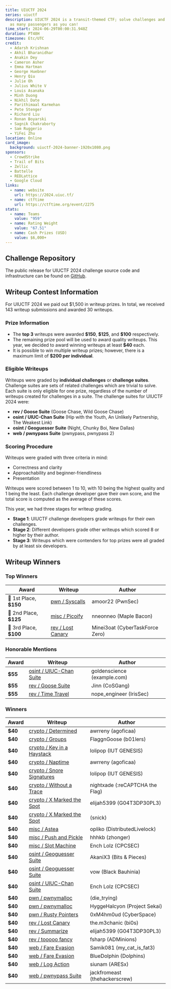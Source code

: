 ```yaml
---
title: UIUCTF 2024
series: uiuctf
description: UIUCTF 2024 is a transit-themed CTF; solve challenges and deliver
  as many passengers as you can!
time_start: 2024-06-29T00:00:31.948Z
duration: PT48H
timezone: Etc/UTC
credit:
  - Adarsh Krishnan
  - Akhil Bharanidhar
  - Anakin Dey
  - Cameron Asher
  - Emma Hartman
  - George Huebner
  - Henry Qiu
  - Julie Oh
  - Julius White V
  - Louis Asanaka
  - Minh Duong
  - Nikhil Date
  - Parithimaal Karmehan
  - Pete Stenger
  - Richard Liu
  - Ronan Boyarski
  - Sagnik Chakraborty
  - Sam Ruggerio
  - YiFei Zhu
location: Online
card_image:
  background: uiuctf-2024-banner-1920x1080.png
sponsors:
  - CrowdStrike
  - Trail of Bits
  - Zellic
  - Battelle
  - REDLattice
  - Google Cloud
links:
  - name: website
    url: https://2024.uiuc.tf/
  - name: ctftime
    url: https://ctftime.org/event/2275
stats:
  - name: Teams
    value: "959"
  - name: Rating Weight
    value: "67.51"
  - name: Cash Prizes (USD)
    value: $6,000+
---
```

## Challenge Repository
The public release for UIUCTF 2024 challenge source code and infrastructure can be found on [GitHub](https://github.com/sigpwny/UIUCTF-2024-Public).

## Writeup Contest Information
For UIUCTF 2024 we paid out $1,500 in writeup prizes. In total, we received 143 writeup submissions and awarded 30 writeups.

### Prize Information
- The **top 3** writeups were awarded **\$150**, **\$125**, and **\$100** respectively.
- The remaining prize pool will be used to award quality writeups. This year, we decided to award winning writeups at least **$40** each.
- It is possible to win multiple writeup prizes; however, there is a maximum limit of **$200 per individual**.

### Eligible Writeups
Writeups were graded by **individual challenges** or **challenge suites**. Challenge suites are sets of related challenges which are trivial to solve. Each suite is only eligible for one prize, regardless of the number of writeups created for challenges in a suite. The challenge suites for UIUCTF 2024 were:
- **rev / Goose Suite** (Goose Chase, Wild Goose Chase)
- **osint / UIUC-Chan Suite** (Hip with the Youth, An Unlikely Partnership, The Weakest Link)
- **osint / Geoguesser Suite** (Night, Chunky Boi, New Dallas)
- **web / pwnypass Suite** (pwnypass, pwnypass 2)

### Scoring Procedure
Writeups were graded with three criteria in mind:
- Correctness and clarity
- Approachability and beginner-friendliness
- Presentation

Writeups were scored between 1 to 10, with 10 being the highest quality and 1 being the least. Each challenge developer gave their own score, and the total score is computed as the average of these scores.

This year, we had three stages for writeup grading.
- **Stage 1**: UIUCTF challenge developers grade writeups for their own challenges.
- **Stage 2**: Different developers grade other writeups which scored 8 or higher by their author.
- **Stage 3**: Writeups which were contenders for top prizes were all graded by at least six developers.

## Writeup Winners

### Top Winners
| Award | Writeup | Author |
| ----- | --------- | ------ |
| 🥇 1st Place, **$150** | [pwn / Syscalls](https://writeups.omarsafwat.com/pwn/uiuctf-syscalls) | amoor22 (PwnSec) |
| 🥈 2nd Place, **$125** | [misc / Picoify](https://maplebacon.org/2024/07/uiuctf-picoify/) | nneonneo (Maple Bacon) |
| 🥉 3rd Place, **$100** | [rev / Lost Canary](https://ctf0.de/posts/uiuctf2024-lost-canary) | Minei3oat (CyberTaskForce Zero) |

### Honorable Mentions
| Award | Writeup | Author |
| ----- | --------- | ------ |
| **$55** | [osint / UIUC-Chan Suite](https://stainedswan.github.io/UIUCTF-2024/OSINT/UIUC-Chan%20suite.html) | goldenscience (example.com) |
| **$55** | [rev / Goose Suite](https://lephuduc.github.io/posts/uiuctf2024/) | Jinn (CoSGang) |
| **$55** | [rev / Time Travel](https://irissec.xyz/articles/categories/re/2024-07-06/timetravel) | nope_engineer (IrisSec) |

### Winners
| Award | Writeup | Author |
| ----- | --------- | ------ |
| **$40** | [crypto / Determined](https://github.com/awrreny/CTFthings/tree/main/writeups/uiuctf24/crypto/determined) | awrreny (agoficaa) |
| **$40** | [crypto / Groups](https://jihunhwang.github.io/UIUCTF_2024/) | FlaggnGoose (b01lers) |
| **$40** | [crypto / Key in a Haystack](https://tsumiiiiiiii.github.io/uiu24/#key-in-haystack) | lolipop (IUT GENESIS) |
| **$40** | [crypto / Naptime](https://github.com/awrreny/CTFthings/tree/main/writeups/uiuctf24/crypto/naptime) | awrreny (agoficaa) |
| **$40** | [crypto / Snore Signatures](https://tsumiiiiiiii.github.io/uiu24/#snore-signature) | lolipop (IUT GENESIS) |
| **$40** | [crypto / Without a Trace](https://nightxade.github.io/ctf-writeups/writeups/2024/UIUCTF-2024/crypto/without-a-trace.html) | nightxade (:reCAPTCHA the Flag) |
| **$40** | [crypto / X Marked the Spot](https://elijahchia.gitbook.io/ctf-blog/uiuctf-24/x-marked-the-spot-crypto) | elijah5399 (G04T3DP30PL3) |
| **$40** | [crypto / X Marked the Spot](https://github.com/kathrin-k/CTF-Writeups/tree/main/2024/UIUCTF%202024/X%20Marked%20the%20Spot) | (snick) |
| **$40** | [misc / Astea](https://blog.opliko.dev/astea) | opliko (DistributedLivelock) |
| **$40** | [misc / Push and Pickle](https://medium.com/@harryfyx/writeup-uiuctf-2024-push-and-pickle-cf821c49194f) | hhhkb (zhonger) |
| **$40** | [misc / Slot Machine](https://github.com/EnchLolz/UIUCTF-2024/blob/main/MISC/Slot%20Machine.md) | Ench Lolz (CPCSEC) |
| **$40** | [osint / Geoguesser Suite](https://akanix3.netlify.app/blogs/uiu_ctf_2024/) | AkaniX3 (Bits & Pieces) |
| **$40** | [osint / Geoguesser Suite](https://hackmd.io/@vow/HkiNVy_wA) | vow (Black Bauhinia) |
| **$40** | [osint / UIUC-Chan Suite](https://github.com/EnchLolz/UIUCTF-2024/blob/main/OSINT/The%20Weakest%20Link.md) | Ench Lolz (CPCSEC) |
| **$40** | [pwn / pwnymalloc](https://jonghan.gitbook.io/ctf-writeups/2024/uiuctf-2024/pwnymalloc) | (die_trying) |
| **$40** | [pwn / pwnymalloc](https://hyggehalcyon.gitbook.io/page/ctfs/2024/uiuctf#pwnymalloc) | HyggeHalcyon (Project Sekai) |
| **$40** | [pwn / Rusty Pointers](https://github.com/0xM4hm0ud/CTF-Writeups/tree/main/UIUCTF%202024/pwn/Rusty%20Pointers) | 0xM4hm0ud (CyberSpace) |
| **$40** | [rev / Lost Canary](https://the-m3chanic.github.io/2024/07/08/Writeup-lost-canary-UIUCTF24/) | the.m3chanic (bi0s) |
| **$40** | [rev / Summarize](https://elijahchia.gitbook.io/ctf-blog/uiuctf-24/summarize-rev) | elijah5399 (G04T3DP30PL3) |
| **$40** | [rev / tooooo fancy](https://hackmd.io/@fsharp/ryuOxo1DC) | fsharp (ADMinions) |
| **$40** | [web / Fare Evasion](https://github.com/Samik081/ctf-writeups/blob/master/UIUCTF%202024/web/fare_evasion.md) | Samik081 (my_cat_is_fat3) |
| **$40** | [web / Fare Evasion](https://youtu.be/v3ymJFVZlX0) | BlueDolphin (Dolphins) |
| **$40** | [web / Log Action](https://siunam321.github.io/ctf/UIUCTF-2024/Web/Log-Action/) | siunam (ARESx) |
| **$40** | [web / pwnypass Suite](https://jackfromeast.site/blog/UIUCTF-2024-Writeup#pwnypass) | jackfromeast (thehackerscrew) |
